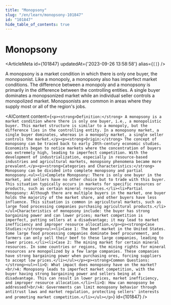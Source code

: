 ```yaml
---
title: "Monopsony"
slug: "/en/learn/monopsony-101847"
id: "101847"
hide_table_of_contents: true
---
```



# Monopsony

<ArticleMeta id={101847} updatedAt={'2023-09-26 13:58:58'} alias={`[]`} />
<div className='border-solid border-b border-t-0 my-4 border-[var(--ifm-color-gray-300)]' />

A monopsony is a market condition in which there is only one buyer, the monopsonist. Like a monopoly, a monopsony also has imperfect market conditions. The difference between a monopoly and a monopsony is primarily in the difference between the controlling entities. A single buyer dominates a monopsonized market while an individual seller controls a monopolized market. Monopsonists are common in areas where they supply most or all of the region's jobs.

<AIContent content={`<p><strong>Definition:</strong> A monopsony is a market condition where there is only one buyer, i.e., a monopolistic buyer. This market structure is similar to a monopoly, but the difference lies in the controlling entity. In a monopsony market, a single buyer dominates, whereas in a monopoly market, a single seller controls the market.</p><p><strong>Origin:</strong> The concept of monopsony can be traced back to early 20th-century economic studies. Economists began to notice markets where the concentration of buyers was extremely high, leading to imperfect competition. With the development of industrialization, especially in resource-based industries and agricultural markets, monopsony phenomena became more prevalent.</p><p><strong>Categories and Characteristics:</strong> Monopsony can be divided into complete monopsony and partial monopsony.<ul><li>Complete Monopsony: There is only one buyer in the market, and sellers have no other choice but to trade with this buyer. This situation typically occurs in markets for specific resources or products, such as certain mineral resources.</li><li>Partial Monopsony: Although there are multiple buyers in the market, one buyer holds the majority of the market share, and other buyers have less influence. This situation is common in agricultural markets, such as large food processing companies purchasing agricultural products.</li></ul>Characteristics of monopsony include: the buyer has strong bargaining power and can lower prices; market competition is imperfect, putting sellers at a disadvantage; it may lead to market inefficiency and improper resource allocation.</p><p><strong>Case Studies:</strong><ul><li>Case 1: The beef market in the United States. Some large food processing companies dominate beef procurement, and farmers can only sell their beef to these large companies, leading to lower prices.</li><li>Case 2: The mining market for certain mineral resources. In some countries or regions, the mining rights for mineral resources are monopolized by a few large companies. These companies have strong bargaining power when purchasing ores, forcing suppliers to accept low prices.</li></ul></p><p><strong>Common Questions:</strong><ul><li>Q: What impact does monopsony have on the market?<br/>A: Monopsony leads to imperfect market competition, with the buyer having strong bargaining power and sellers being at a disadvantage. This can result in lower prices, market inefficiency, and improper resource allocation.</li><li>Q: How can monopsony be addressed?<br/>A: Governments can limit monopsony behavior through antitrust laws and market regulation, protecting sellers' interests and promoting market competition.</li></ul></p>`} id={101847} />

